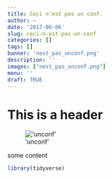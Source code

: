 ```yaml
---
title: Ceci n'est pas un conf.
author: ~
date: '2017-06-06'
slug: ceci-n-est-pas-un-conf
categories: []
tags: []
banner: 'nest_pas_unconf.png'
description: ''
images: ["nest_pas_unconf.png"]
menu: ''
draft: TRUE
---
```


# This is a header

!['unconf'](nest_pas_unconf.png)

some content

```r
library(tidyverse)
```

<!--more-->
